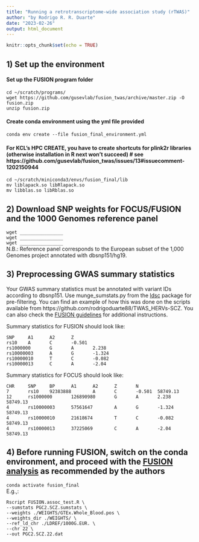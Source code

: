 ```yaml
---
title: "Running a retrotranscriptome-wide association study (rTWAS)"
author: "by Rodrigo R. R. Duarte"
date: "2023-02-26"
output: html_document
---
```


```r
knitr::opts_chunk$set(echo = TRUE)
```

## <b>1) Set up the environment</b>
#### Set up the FUSION program folder
`cd ~/scratch/programs/`<br>
`wget https://github.com/gusevlab/fusion_twas/archive/master.zip -O fusion.zip`<br>
`unzip fusion.zip`

#### Create conda environment using the yml file provided
`conda env create --file fusion_final_environment.yml`

#### For KCL's HPC CREATE, you have to create shortcuts for plink2r libraries (otherwise installation in R next won't succeed) # see https://github.com/gusevlab/fusion_twas/issues/13#issuecomment-1202150944
`cd ~/scratch/miniconda3/envs/fusion_final/lib`<br>
`mv liblapack.so libRlapack.so`<br>
`mv libblas.so libRblas.so`


## <b>2) Download SNP weights for FOCUS/FUSION and the 1000 Genomes reference panel</b>
`wget ________________`<br>
`wget ________________`<br>
`wget ________________`<br>
N.B.: Reference panel corresponds to the European subset of the 1,000 Genomes project annotated with dbsnp151/hg19.

## <b>3) Preprocessing GWAS summary statistics</b>
Your GWAS summary statistics must be annotated with variant IDs according to dbsnp151. Use munge_sumstats.py from the [ldsc](https://github.com/bulik/ldsc) package for pre-filtering. You can find an example of how this was done on the scripts available from https://github.com/rodrigoduarte88/TWAS_HERVs-SCZ. You can also check the [FUSION guidelines](http://gusevlab.org/projects/fusion/) for additional instructions.


Summary statistics for FUSION should look like:

```
SNP     A1      A2      Z
rs10    A       C       -0.501
rs1000000       G       A       2.238
rs10000003      A       G       -1.324
rs10000010      T       C       -0.082
rs10000013      C       A       -2.04
```

Summary statistics for FOCUS should look like:

```
CHR     SNP     BP      A1      A2      Z       N
7       rs10    92383888        A       C       -0.501  58749.13
12      rs1000000       126890980       G       A       2.238   58749.13
4       rs10000003      57561647        A       G       -1.324  58749.13
4       rs10000010      21618674        T       C       -0.082  58749.13
4       rs10000013      37225069        C       A       -2.04   58749.13
```

## <b>4) Before running FUSION, switch on the conda environment, and proceed with the [FUSION analysis](http://gusevlab.org/projects/fusion/) as recommended by the authors</b>
`conda activate fusion_final`
<br>
E.g.,:
```
Rscript FUSION.assoc_test.R \
--sumstats PGC2.SCZ.sumstats \
--weights ./WEIGHTS/GTEx.Whole_Blood.pos \
--weights_dir ./WEIGHTS/ \
--ref_ld_chr ./LDREF/1000G.EUR. \
--chr 22 \
--out PGC2.SCZ.22.dat
```








